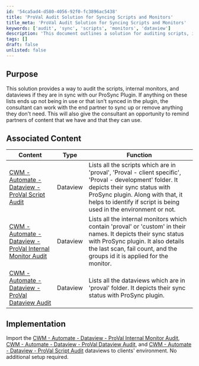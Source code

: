 ```yaml
---
id: '54ca5ad4-d580-4056-92f0-fc3896ac5438'
title: 'ProVal Audit Solution for Syncing Scripts and Monitors'
title_meta: 'ProVal Audit Solution for Syncing Scripts and Monitors'
keywords: ['audit', 'sync', 'scripts', 'monitors', 'dataview']
description: 'This document outlines a solution for auditing scripts, internal monitors, and dataviews to ensure they are in sync with the ProSync Plugin. It provides guidance for consultants to assist partners in syncing or removing unnecessary content and highlights available resources.'
tags: []
draft: false
unlisted: false
---
```

## Purpose

This solution provides a way to audit the scripts, internal monitors, and dataviews if they are in sync with our ProSync Plugin. If anything on these lists ends up not being in use or that isn't synced in the plugin, the consultant can work with the end partner to sync up or remove anything they don't need. This will also give the consultant an opportunity to remind partners of content that we have and that they can use.

## Associated Content

| Content                                                                                      | Type     | Function                                                                                                                                                                                                 |
|----------------------------------------------------------------------------------------------|----------|----------------------------------------------------------------------------------------------------------------------------------------------------------------------------------------------------------|
| [CWM - Automate - Dataview - ProVal Script Audit](https://proval.itglue.com/DOC-5078775-12097784) | Dataview | Lists all the scripts which are in 'proval', 'Proval - client specific', 'Proval - development' folder. It depicts their sync status with ProSync plugin. Along with that, it helps to identify if script is being used in the environment or not. |
| [CWM - Automate - Dataview - ProVal Internal Monitor Audit](https://proval.itglue.com/DOC-5078775-12097997) | Dataview | Lists all the internal monitors which contain 'proval' or 'custom' in their names. It depicts their sync status with ProSync plugin. It also details the last scan, fail count, and the groups id it is applied for the monitor.                       |
| [CWM - Automate - Dataview - ProVal Dataview Audit](https://proval.itglue.com/DOC-5078775-12097873) | Dataview | Lists all the dataviews which are in 'proval' folder. It depicts their sync status with ProSync plugin.                                                                                               |

## Implementation

Import the [CWM - Automate - Dataview - ProVal Internal Monitor Audit](https://proval.itglue.com/DOC-5078775-12097997), [CWM - Automate - Dataview - ProVal Dataview Audit](https://proval.itglue.com/DOC-5078775-12097873), and [CWM - Automate - Dataview - ProVal Script Audit](https://proval.itglue.com/DOC-5078775-12097784) dataviews to clients' environment. No additional setup required.











